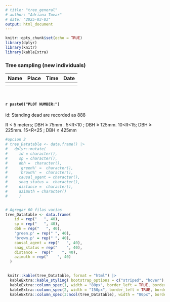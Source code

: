```yaml
---
# title: "tree_general"
# author: "Adriana Tovar"
# date: "2025-03-03"
output: html_document
---
```


```r
knitr::opts_chunk$set(echo = TRUE)
library(dplyr)
library(knitr)
library(kableExtra)
```

### Tree sampling (new individuals)

|  Name   | Place     | Time | Date  |
|---------|-----------|------|-------|
|         |           |      |       |

<br>

#### `r paste0("PLOT NUMBER:")`

####### id: Standing dead are recorded as 888

R < 5 meters; DBH ≥ 75mm . 
5<R<10 ; DBH ≥ 125mm. 
10<R<15; DBH  ≥ 225mm. 
15<R<25 ; DBH  ≥ 425mm 

```r

#opcion 2
# tree_Datatable <- data.frame() |>
#   dplyr::mutate(
#     id = character(),
#     sp = character(),
#     dbh =  character(),
#     'green%' =  character(),
#     'brown%' =  character(),
#     causal_agent = character(), 
#     snag_status =  character(),
#     distance =  character(),
#     azimuth = character()
#     ) 


# Agregar 60 filas vacías
tree_Datatable <- data.frame(
    id = rep("   ", 40),
    sp = rep("   ", 40),
    dbh = rep("   ", 40),
    'green.p' = rep(" ", 40),
    'brown.p' = rep(" ", 40),
    causal_agent = rep("   ", 40), 
    snag_status = rep("    ", 40),
    distance =  rep("    ", 40),
    azimuth = rep("    ", 40)
  )
  


```


```r
 knitr::kable(tree_Datatable, format = "html") |> 
  kableExtra::kable_styling( bootstrap_options = c("striped", "hover"), full_width = TRUE, position = "center", font_size = 10 ) |> 
  kableExtra::column_spec(1, width = "80px", border_left = TRUE, border_right = TRUE) |> # Primera columna
  kableExtra::column_spec(2, width = "150px", border_left = TRUE, border_right = TRUE) |> # Segunda columna (más ancha para dos palabras) 
  kableExtra::column_spec(3:ncol(tree_Datatable), width = "80px", border_left = TRUE, border_right = TRUE) # Otras columnas con espacio para 4 dígitos
```